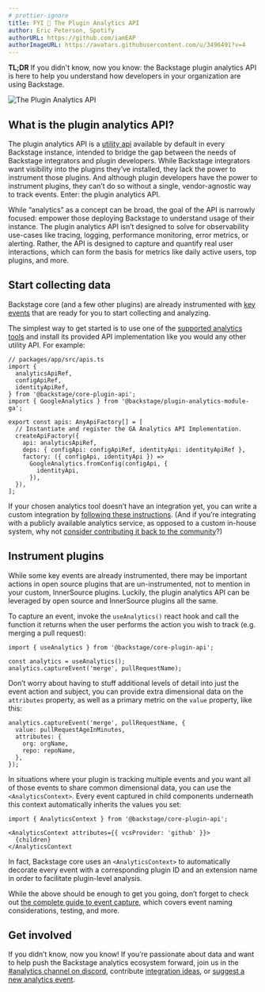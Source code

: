 ```yaml
---
# prettier-ignore
title: FYI 📣 The Plugin Analytics API
author: Eric Peterson, Spotify
authorURL: https://github.com/iamEAP
authorImageURL: https://avatars.githubusercontent.com/u/3496491?v=4
---
```


**TL;DR** If you didn't know, now you know: the Backstage plugin analytics API is here to help you understand how developers in your organization are using Backstage.

![The Plugin Analytics API](assets/22-09-08/analytics-api-fyi.png)

<!-- truncate -->

## What is the plugin analytics API?

The plugin analytics API is a [utility api](https://backstage.io/docs/api/utility-apis) available by default in every Backstage instance, intended to bridge the gap between the needs of Backstage integrators and plugin developers. While Backstage integrators want visibility into the plugins they’ve installed, they lack the power to instrument those plugins. And although plugin developers have the power to instrument plugins, they can’t do so without a single, vendor-agnostic way to track events. Enter: the plugin analytics API.

While “analytics” as a concept can be broad, the goal of the API is narrowly focused: empower those deploying Backstage to understand usage of their instance. The plugin analytics API isn’t designed to solve for observability use-cases like tracing, logging, performance monitoring, error metrics, or alerting. Rather, the API is designed to capture and quantify real user interactions, which can form the basis for metrics like daily active users, top plugins, and more.

## Start collecting data

Backstage core (and a few other plugins) are already instrumented with [key events](https://backstage.io/docs/plugins/analytics#key-events) that are ready for you to start collecting and analyzing.

The simplest way to get started is to use one of the [supported analytics tools](https://backstage.io/docs/plugins/analytics#supported-analytics-tools) and install its provided API implementation like you would any other utility API. For example:

```tsx
// packages/app/src/apis.ts
import {
  analyticsApiRef,
  configApiRef,
  identityApiRef,
} from '@backstage/core-plugin-api';
import { GoogleAnalytics } from '@backstage/plugin-analytics-module-ga';

export const apis: AnyApiFactory[] = [
  // Instantiate and register the GA Analytics API Implementation.
  createApiFactory({
    api: analyticsApiRef,
    deps: { configApi: configApiRef, identityApi: identityApiRef },
    factory: ({ configApi, identityApi }) =>
      GoogleAnalytics.fromConfig(configApi, {
        identityApi,
      }),
  }),
];
```

If your chosen analytics tool doesn’t have an integration yet, you can write a custom integration by [following these instructions](https://backstage.io/docs/plugins/analytics#writing-integrations). (And if you’re integrating with a publicly available analytics service, as opposed to a custom in-house system, why not [consider contributing it back to the community](https://backstage.io/docs/plugins/create-a-plugin)?)

## Instrument plugins

While some key events are already instrumented, there may be important actions in open source plugins that are un-instrumented, not to mention in your custom, InnerSource plugins. Luckily, the plugin analytics API can be leveraged by open source and InnerSource plugins all the same.

To capture an event, invoke the `useAnalytics()` react hook and call the function it returns when the user performs the action you wish to track (e.g. merging a pull request):

```tsx
import { useAnalytics } from '@backstage/core-plugin-api';

const analytics = useAnalytics();
analytics.captureEvent('merge', pullRequestName);
```

Don’t worry about having to stuff additional levels of detail into just the event action and subject, you can provide extra dimensional data on the `attributes` property, as well as a primary metric on the `value` property, like this:

```tsx
analytics.captureEvent('merge', pullRequestName, {
  value: pullRequestAgeInMinutes,
  attributes: {
    org: orgName,
    repo: repoName,
  },
});
```

In situations where your plugin is tracking multiple events and you want all of those events to share common dimensional data, you can use the `<AnalyticsContext>`. Every event captured in child components underneath this context automatically inherits the values you set:

```tsx
import { AnalyticsContext } from '@backstage/core-plugin-api';

<AnalyticsContext attributes={{ vcsProvider: 'github' }}>
  {children}
</AnalyticsContext
```

In fact, Backstage core uses an `<AnalyticsContext>` to automatically decorate every event with a corresponding plugin ID and an extension name in order to facilitate plugin-level analysis.

While the above should be enough to get you going, don’t forget to check out [the complete guide to event capture](https://backstage.io/docs/plugins/analytics#capturing-events), which covers event naming considerations, testing, and more.

## Get involved

If you didn’t know, now you know! If you’re passionate about data and want to help push the Backstage analytics ecosystem forward, join us in the [#analytics channel on discord](https://discord.com/channels/687207715902193673/1007303347914690610), contribute [integration ideas](https://github.com/backstage/backstage/issues/new?assignees=&labels=plugin&template=plugin_template.md&title=%5BAnalytics+Module%5D+THE+ANALYTICS+TOOL+TO+INTEGRATE), or [suggest a new analytics event](https://github.com/backstage/backstage/issues/new?assignees=&labels=enhancement&template=feature_template.md&title=[Analytics%20Event]:%20THE+EVENT+TO+CAPTURE).
